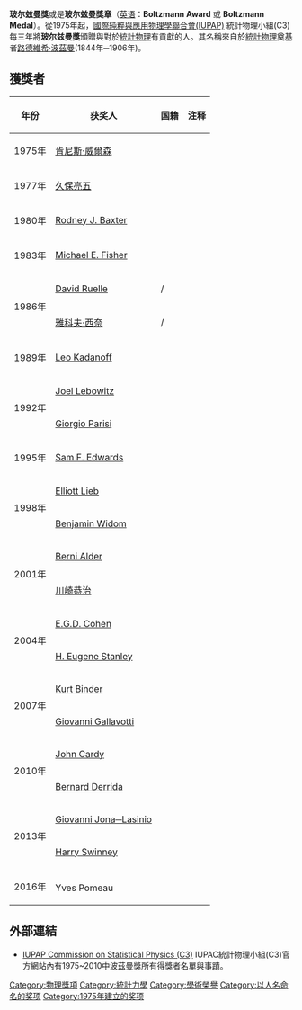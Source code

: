 {{Link style|time=2015-12-11T07:58:25+00:00}}
'''玻尔兹曼獎'''或是'''玻尔兹曼獎章'''（[[英语|英语]]：'''Boltzmann Award''' 或 '''Boltzmann Medal'''）。從1975年起，[[國際純粹與應用物理學聯合會|國際純粹與應用物理學聯合會(IUPAP)]] 統計物理小組(C3)
每三年將'''玻尔兹曼獎'''頒贈與對於[[統計物理|統計物理]]有貢獻的人。其名稱來自於[[統計物理|統計物理]]奠基者[[路德維希·波茲曼|路德維希·波茲曼]](1844年─1906年)。

==獲獎者==
{| class="wikitable sortable"
|+
!年份
!获奖人
!国籍
!注释
|-
|1975年
|[[肯尼斯·威爾森|肯尼斯·威爾森]]
|{{USA}}
|
|-
|1977年
|[[久保亮五|久保亮五]]
|{{JPN}}
|
|-
|1980年
|[[:en:Rodney_J._Baxter|Rodney J. Baxter]]
|{{AUS}}
|
|-
|1983年
|[[:en:Michael_E._Fisher|Michael E. Fisher]]
|{{UK}}
|
|-
| rowspan="2" |1986年
|[[:en:David_Ruelle|David Ruelle]]
|{{BEL}}/{{FRA}}
|
|-
|[[雅科夫·西奈|雅科夫·西奈]]
|{{RUS}}/{{USA}}
|
|-
|1989年
|[[:en:Leo_Kadanoff|Leo Kadanoff]]
|
|
|-
| rowspan="2" |1992年
|[[:en:Joel_Lebowitz|Joel Lebowitz]]
|
|
|-
|[[:en:Giorgio_Parisi|Giorgio Parisi]]
|
|
|-
|1995年
|[[:en:Sam_F._Edwards|Sam F. Edwards]]
|
|
|-
| rowspan="2" |1998年
|[[:en:Elliott_Lieb|Elliott Lieb]]
|
|
|-
|[[:en:Benjamin_Widom|Benjamin Widom]]
|
|
|-
| rowspan="2" |2001年
|[[:en:Berni_Alder|Berni Alder]]
|
|
|-
|[[川崎恭治|川崎恭治]]
|
|
|-
| rowspan="2" |2004年
|[[:en:E.G.D._Cohen|E.G.D. Cohen]]
|
|
|-
|[[:en:H._Eugene_Stanley|H. Eugene Stanley]]
|
|
|-
| rowspan="2" |2007年
|[[:en:Kurt_Binder|Kurt Binder]]
|
|
|-
|[[:en:Giovanni_Gallavotti|Giovanni Gallavotti]]
|
|
|-
| rowspan="2" |2010年
|[[:en:John_Cardy|John Cardy]] 
|
|
|-
|[[:en:Bernard_Derrida|Bernard Derrida]]
|
|
|-
| rowspan="2" |2013年
|[[:en:Giovanni_Jona─Lasinio|Giovanni Jona─Lasinio]]
|
|
|-
|[[:en:Harry_Swinney|Harry Swinney]]
|
|
|-
| rowspan="2" |2016年
|{{le|达恩·弗伦克尔|Daan Frenkel}}
|
|
|-
|Yves Pomeau
|
|
|}

==外部連結==
*[https://web.archive.org/web/20110810060207/http://iupap.cii.fc.ul.pt/ IUPAP Commission on Statistical Physics (C3)] IUPAC統計物理小組(C3)官方網站內有1975~2010中波茲曼獎所有得獎者名單與事蹟。

{{玻尔兹曼奖章获得者}}
[[Category:物理獎項|Category:物理獎項]]
[[Category:統計力學|Category:統計力學]]
[[Category:學術榮譽|Category:學術榮譽]]
[[Category:以人名命名的奖项|Category:以人名命名的奖项]]
[[Category:1975年建立的奖项|Category:1975年建立的奖项]]
